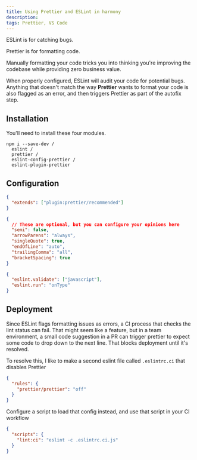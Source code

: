 ```yaml
---
title: Using Prettier and ESLint in harmony
description:
tags: Prettier, VS Code
---
```


ESLint is for catching bugs.

Prettier is for formatting code.

Manually formatting your code tricks you into thinking you're improving the codebase while providing zero business value.

When properly configured, ESLint will audit your code for potential bugs. Anything that doesn't match the way **Prettier** wants to format your code is also flagged as an error, and then triggers Prettier as part of the autofix step.

## Installation

You'll need to install these four modules.

```
npm i --save-dev /
  eslint /
  prettier /
  eslint-config-prettier /
  eslint-plugin-prettier
```

## Configuration

```json numbered labeled filename[.eslintrc]
{
  "extends": ["plugin:prettier/recommended"]
}
```

```json numbered labeled filename[.prettierrc]
{
  // These are optional, but you can configure your opinions here
  "semi": false,
  "arrowParens": "always",
  "singleQuote": true,
  "endOfLine": "auto",
  "trailingComma": "all",
  "bracketSpacing": true
}
```

```json numbered labeled filename[.vscode/settings.json]
{
  "eslint.validate": ["javascript"],
  "eslint.run": "onType"
}
```

## Deployment

Since ESLint flags formatting issues as errors, a CI process that checks the lint status can fail. That might seem like a feature, but in a team environment, a small code suggestion in a PR can trigger prettier to expect some code to drop down to the next line. That blocks deployment until it's resolved.

To resolve this, I like to make a second eslint file called `.eslintrc.ci` that disables Prettier

```json numbered labeled filename[.eslintrc.ci]
{
  "rules": {
    "prettier/prettier": "off"
  }
}
```

Configure a script to load that config instead, and use that script in your CI workflow

```json numbered labeled filename[package.json]
{
  "scripts": {
    "lint:ci": "eslint -c .eslintrc.ci.js"
  }
}
```
